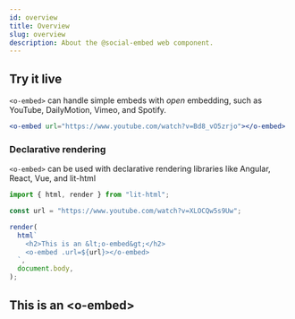 ```yaml
---
id: overview
title: Overview
slug: overview
description: About the @social-embed web component.
---
```



<README />

## Try it live

`<o-embed>` can handle simple embeds with _open_ embedding, such as YouTube, DailyMotion,
Vimeo, and Spotify.

```jsx live
<o-embed url="https://www.youtube.com/watch?v=Bd8_vO5zrjo"></o-embed>
```

### Declarative rendering

`<o-embed>` can be used with declarative rendering libraries like Angular, React, Vue, and lit-html

```js
import { html, render } from "lit-html";

const url = "https://www.youtube.com/watch?v=XLOCQw5s9Uw";

render(
  html`
    <h2>This is an &lt;o-embed&gt;</h2>
    <o-embed .url=${url}></o-embed>
  `,
  document.body,
);
```

<h2>This is an &lt;o-embed&gt;</h2>
<o-embed url="https://www.youtube.com/watch?v=XLOCQw5s9Uw"></o-embed>

